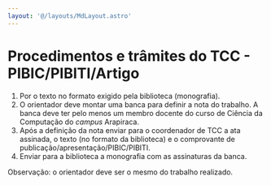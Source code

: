 ```yaml
---
layout: '@/layouts/MdLayout.astro'
---
```






Procedimentos e trâmites do TCC - PIBIC/PIBITI/Artigo
=====================================================







1. Por o texto no formato exigido pela biblioteca (monografia).
2. O orientador deve montar uma banca para definir a nota do trabalho. A banca deve ter pelo menos um membro docente do curso de Ciência da Computação do *campus* Arapiraca.
3. Após a definição da nota enviar para o coordenador de TCC a ata assinada, o texto (no formato da biblioteca) e o comprovante de publicação/apresentação/PIBIC/PIBITI.
4. Enviar para a biblioteca a monografia com as assinaturas da banca.


Observação: o orientador deve ser o mesmo do trabalho realizado.









